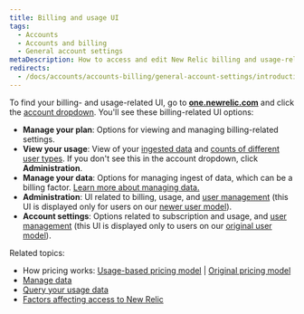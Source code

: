 ```yaml
---
title: Billing and usage UI
tags:
  - Accounts
  - Accounts and billing
  - General account settings
metaDescription: How to access and edit New Relic billing and usage-related account settings.
redirects: 
  - /docs/accounts/accounts-billing/general-account-settings/introduction-account-settings
---
```


To find your billing- and usage-related UI, go to **[one.newrelic.com](https://one.newrelic.com/all-capabilities)** and click the [account dropdown](/docs/using-new-relic/welcome-new-relic/get-started/glossary/#account-dropdown). You'll see these billing-related UI options:

* **Manage your plan**: Options for viewing and managing billing-related settings.
* **View your usage**: View of your [ingested data](/docs/accounts/accounts-billing/new-relic-one-pricing-billing/data-ingest-billing) and [counts of different user types](/docs/accounts/accounts-billing/new-relic-one-pricing-billing/user-count-billing). If you don't see this in the account dropdown, click **Administration**. 
* **Manage your data**: Options for managing ingest of data, which can be a billing factor. [Learn more about managing data.](/docs/telemetry-data-platform/manage-data/manage-data-coming-new-relic)
* **Administration**: UI related to billing, usage, and [user management](/docs/accounts/accounts-billing/new-relic-one-user-management/introduction-managing-users) (this UI is displayed only for users on our [newer user model](/docs/accounts/original-accounts-billing/original-users-roles/overview-user-models)).
* **Account settings**: Options related to subscription and usage, and [user management](/docs/accounts/original-accounts-billing/original-product-based-pricing/overview-user-models) (this UI is displayed only to users on our [original user model](/docs/accounts/original-accounts-billing/original-users-roles/overview-user-models)).

Related topics:

* How pricing works: [Usage-based pricing model](/docs/accounts/accounts-billing/new-relic-one-pricing-billing/new-relic-one-pricing-billing) \| [Original pricing model](/docs/accounts/original-accounts-billing/product-pricing/product-based-pricing) 
* [Manage data](/docs/telemetry-data-platform/manage-data/manage-your-data)
* [Query your usage data](/docs/accounts/accounts-billing/new-relic-one-pricing-billing/usage-queries-alerts)
* [Factors affecting access to New Relic](/docs/accounts/accounts-billing/account-structure/factors-affecting-access-features-data/)
